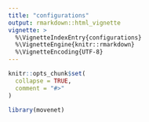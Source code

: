 ```yaml
---
title: "configurations"
output: rmarkdown::html_vignette
vignette: >
  %\VignetteIndexEntry{configurations}
  %\VignetteEngine{knitr::rmarkdown}
  %\VignetteEncoding{UTF-8}
---
```


```r
knitr::opts_chunk$set(
  collapse = TRUE,
  comment = "#>"
)
```

```r
library(movenet)
```
